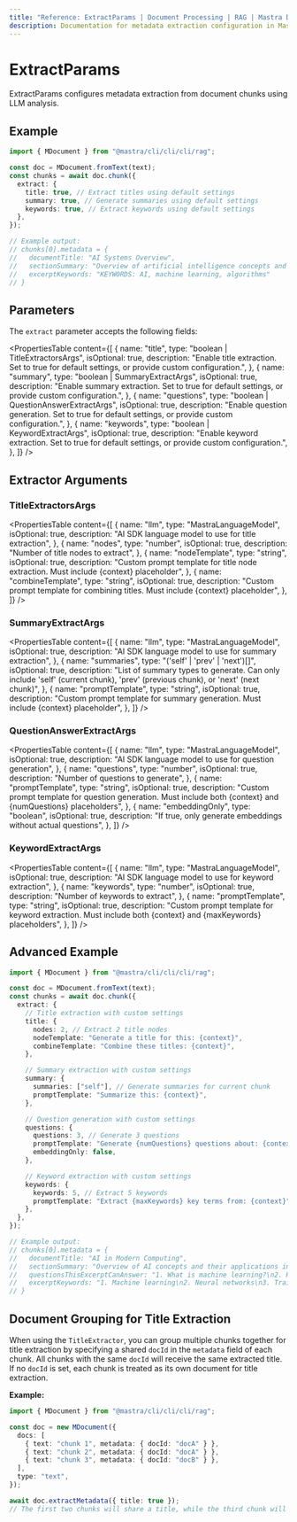 ```yaml
---
title: "Reference: ExtractParams | Document Processing | RAG | Mastra Docs"
description: Documentation for metadata extraction configuration in Mastra.
---
```


# ExtractParams

ExtractParams configures metadata extraction from document chunks using LLM analysis.

## Example

```typescript showLineNumbers copy
import { MDocument } from "@mastra/cli/cli/cli/rag";

const doc = MDocument.fromText(text);
const chunks = await doc.chunk({
  extract: {
    title: true, // Extract titles using default settings
    summary: true, // Generate summaries using default settings
    keywords: true, // Extract keywords using default settings
  },
});

// Example output:
// chunks[0].metadata = {
//   documentTitle: "AI Systems Overview",
//   sectionSummary: "Overview of artificial intelligence concepts and applications",
//   excerptKeywords: "KEYWORDS: AI, machine learning, algorithms"
// }
```

## Parameters

The `extract` parameter accepts the following fields:

<PropertiesTable
  content={[
    {
      name: "title",
      type: "boolean | TitleExtractorsArgs",
      isOptional: true,
      description:
        "Enable title extraction. Set to true for default settings, or provide custom configuration.",
    },
    {
      name: "summary",
      type: "boolean | SummaryExtractArgs",
      isOptional: true,
      description:
        "Enable summary extraction. Set to true for default settings, or provide custom configuration.",
    },
    {
      name: "questions",
      type: "boolean | QuestionAnswerExtractArgs",
      isOptional: true,
      description:
        "Enable question generation. Set to true for default settings, or provide custom configuration.",
    },
    {
      name: "keywords",
      type: "boolean | KeywordExtractArgs",
      isOptional: true,
      description:
        "Enable keyword extraction. Set to true for default settings, or provide custom configuration.",
    },
  ]}
/>

## Extractor Arguments

### TitleExtractorsArgs

<PropertiesTable
  content={[
    {
      name: "llm",
      type: "MastraLanguageModel",
      isOptional: true,
      description: "AI SDK language model to use for title extraction",
    },
    {
      name: "nodes",
      type: "number",
      isOptional: true,
      description: "Number of title nodes to extract",
    },
    {
      name: "nodeTemplate",
      type: "string",
      isOptional: true,
      description:
        "Custom prompt template for title node extraction. Must include {context} placeholder",
    },
    {
      name: "combineTemplate",
      type: "string",
      isOptional: true,
      description:
        "Custom prompt template for combining titles. Must include {context} placeholder",
    },
  ]}
/>

### SummaryExtractArgs

<PropertiesTable
  content={[
    {
      name: "llm",
      type: "MastraLanguageModel",
      isOptional: true,
      description: "AI SDK language model to use for summary extraction",
    },
    {
      name: "summaries",
      type: "('self' | 'prev' | 'next')[]",
      isOptional: true,
      description:
        "List of summary types to generate. Can only include 'self' (current chunk), 'prev' (previous chunk), or 'next' (next chunk)",
    },
    {
      name: "promptTemplate",
      type: "string",
      isOptional: true,
      description:
        "Custom prompt template for summary generation. Must include {context} placeholder",
    },
  ]}
/>

### QuestionAnswerExtractArgs

<PropertiesTable
  content={[
    {
      name: "llm",
      type: "MastraLanguageModel",
      isOptional: true,
      description: "AI SDK language model to use for question generation",
    },
    {
      name: "questions",
      type: "number",
      isOptional: true,
      description: "Number of questions to generate",
    },
    {
      name: "promptTemplate",
      type: "string",
      isOptional: true,
      description:
        "Custom prompt template for question generation. Must include both {context} and {numQuestions} placeholders",
    },
    {
      name: "embeddingOnly",
      type: "boolean",
      isOptional: true,
      description: "If true, only generate embeddings without actual questions",
    },
  ]}
/>

### KeywordExtractArgs

<PropertiesTable
  content={[
    {
      name: "llm",
      type: "MastraLanguageModel",
      isOptional: true,
      description: "AI SDK language model to use for keyword extraction",
    },
    {
      name: "keywords",
      type: "number",
      isOptional: true,
      description: "Number of keywords to extract",
    },
    {
      name: "promptTemplate",
      type: "string",
      isOptional: true,
      description:
        "Custom prompt template for keyword extraction. Must include both {context} and {maxKeywords} placeholders",
    },
  ]}
/>

## Advanced Example

```typescript showLineNumbers copy
import { MDocument } from "@mastra/cli/cli/cli/rag";

const doc = MDocument.fromText(text);
const chunks = await doc.chunk({
  extract: {
    // Title extraction with custom settings
    title: {
      nodes: 2, // Extract 2 title nodes
      nodeTemplate: "Generate a title for this: {context}",
      combineTemplate: "Combine these titles: {context}",
    },

    // Summary extraction with custom settings
    summary: {
      summaries: ["self"], // Generate summaries for current chunk
      promptTemplate: "Summarize this: {context}",
    },

    // Question generation with custom settings
    questions: {
      questions: 3, // Generate 3 questions
      promptTemplate: "Generate {numQuestions} questions about: {context}",
      embeddingOnly: false,
    },

    // Keyword extraction with custom settings
    keywords: {
      keywords: 5, // Extract 5 keywords
      promptTemplate: "Extract {maxKeywords} key terms from: {context}",
    },
  },
});

// Example output:
// chunks[0].metadata = {
//   documentTitle: "AI in Modern Computing",
//   sectionSummary: "Overview of AI concepts and their applications in computing",
//   questionsThisExcerptCanAnswer: "1. What is machine learning?\n2. How do neural networks work?",
//   excerptKeywords: "1. Machine learning\n2. Neural networks\n3. Training data"
// }
```

## Document Grouping for Title Extraction

When using the `TitleExtractor`, you can group multiple chunks together for title extraction by specifying a shared `docId` in the `metadata` field of each chunk. All chunks with the same `docId` will receive the same extracted title. If no `docId` is set, each chunk is treated as its own document for title extraction.

**Example:**

```ts
import { MDocument } from "@mastra/cli/cli/cli/rag";

const doc = new MDocument({
  docs: [
    { text: "chunk 1", metadata: { docId: "docA" } },
    { text: "chunk 2", metadata: { docId: "docA" } },
    { text: "chunk 3", metadata: { docId: "docB" } },
  ],
  type: "text",
});

await doc.extractMetadata({ title: true });
// The first two chunks will share a title, while the third chunk will be assigned a separate title.
```
